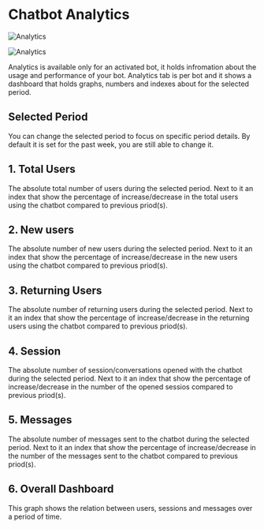 # Chatbot Analytics

![Analytics](/content/analytics-cover.png)

![Analytics](/content/chatbot_charts.png)

Analytics is available only for an activated bot, it holds infromation about
the usage and performance of your bot. Analytics tab is per bot and it shows a dashboard that holds graphs, numbers and indexes
about for the selected period.

## Selected Period

You can change the selected period to focus on specific period details. By default it is set for the past week, you are still able to change it.

## 1. Total Users

The absolute total number of users during the selected period. Next to it an index that show the percentage of increase/decrease in the total users using the chatbot compared to previous priod(s).

## 2. New users

The absolute number of new users during the selected period. Next to it an index that show the percentage of increase/decrease in the new users using the chatbot compared to previous priod(s).

## 3. Returning Users

The absolute number of returning users during the selected period. Next to it an index that show the percentage of increase/decrease in the returning users using the chatbot compared to previous priod(s).

## 4. Session

The absolute number of session/conversations opened with the chatbot during the selected period. Next to it an index that show the percentage of increase/decrease in the number of the opened sessios compared to previous priod(s).

## 5. Messages

The absolute number of messages sent to the chatbot during the selected period. Next to it an index that show the percentage of increase/decrease in the number of the messages sent to the chatbot compared to previous priod(s).

## 6. Overall Dashboard

This graph shows the relation between users, sessions and messages over a period of time.
